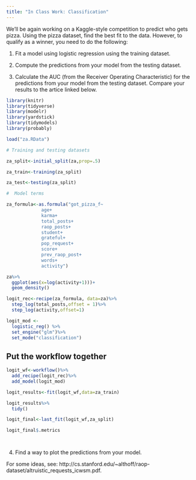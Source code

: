 ```yaml
---
title: "In Class Work: Classification"
---
```


We'll be again working on a Kaggle-style competition to predict who gets pizza. Using the pizza dataset, find the best fit to the data. However, to qualify as a winner, you need to do the following: 

1. Fit a model using logistic regression using the training dataset.


2. Compute the predictions from your model from the testing dataset.

3. Calculate the AUC (from the Receiver Operating Characteristic) for the predictions from your model from the testing dataset. Compare your results to the artice linked below. 



```r
library(knitr)
library(tidyverse)
library(modelr)
library(yardstick)
library(tidymodels)
library(probably)
```


```r
load("za.RData")
```


```r
# Training and testing datasets

za_split<-initial_split(za,prop=.5)

za_train<-training(za_split)

za_test<-testing(za_split)

```



```r
#  Model terms

za_formula<-as.formula("got_pizza_f~
             age+
             karma+
             total_posts+
             raop_posts+
             student+
             grateful+
             pop_request+
             score+
             prev_raop_post+
             words+
             activity")

```


```r
za%>%
  ggplot(aes(x=log(activity+1)))+
  geom_density()
```


```r
logit_rec<-recipe(za_formula, data=za)%>%
  step_log(total_posts,offset = 1)%>%
  step_log(activity,offset=1)
```



```r
logit_mod <- 
  logistic_reg() %>% 
  set_engine("glm")%>%
  set_mode("classification")
```


## Put the workflow together

```r
logit_wf<-workflow()%>%
  add_recipe(logit_rec)%>%
  add_model(logit_mod)
```

```r
logit_results<-fit(logit_wf,data=za_train)
```

```r
logit_results%>%
  tidy()
```

```r
logit_final<-last_fit(logit_wf,za_split)

logit_final$.metrics
```

```r

```


```r

```




4. Find a way to plot the predictions from your model. 

For some ideas, see: http://cs.stanford.edu/~althoff/raop-dataset/altruistic_requests_icwsm.pdf.